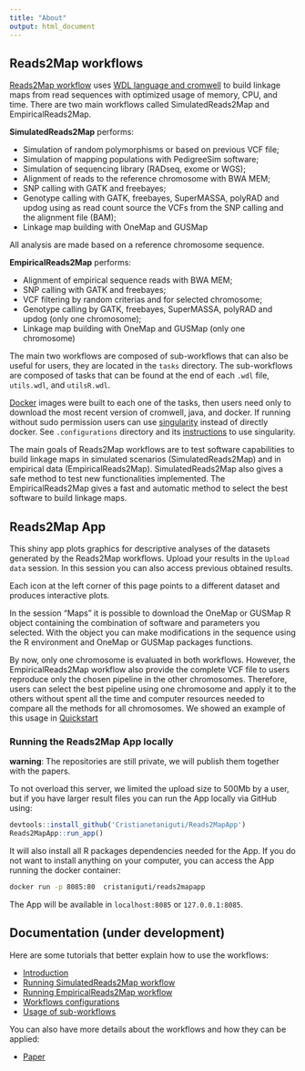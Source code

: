 ```yaml
---
title: "About"
output: html_document
---
```


<!--
## OneMap software

The OneMap software was first developed by Gabriel Margarido, Marcelo Mollinari, and Antonio Augusto Franco Garcia and [published in 2007](http://taurus.unicamp.br/bitstream/REPOSIP/81752/1/WOS000248257800002.pdf). It was one of the first software able to build genetic maps for outcrossing species. It estimates a two-point recombination fraction for each combination of markers and applies a multipoint approach to combine information from every marker in the linkage group to estimate the genetic distances. But, the software was first developed to deal with few and informative genetic markers, as microsatellites. With the modern high-throughput markers, OneMap now has to deal with thousands of markers, with low-informativeness and a lot of genotyping errors. Without an adaptation of the software, it produces inflated maps and takes a lot of time to run.
-->

## Reads2Map workflows

[Reads2Map workflow](https://github.com/Cristianetaniguti/Reads2Map) uses [WDL language and cromwell](https://gatkforums.broadinstitute.org/wdl/) to build linkage maps from read sequences with optimized usage of memory, CPU, and time. There are two main workflows called SimulatedReads2Map and EmpiricalReads2Map. 

**SimulatedReads2Map** performs:

* Simulation of random polymorphisms or based on previous VCF file; 
* Simulation of mapping populations with PedigreeSim software;
* Simulation of sequencing library (RADseq, exome or WGS);
* Alignment of reads to the reference chromosome with BWA MEM;
* SNP calling with GATK and freebayes;
* Genotype calling with GATK, freebayes, SuperMASSA, polyRAD and updog using as read count source the VCFs from the SNP calling and the alignment file (BAM);
* Linkage map building with OneMap and GUSMap

All analysis are made based on a reference chromosome sequence.

**EmpiricalReads2Map** performs:

* Alignment of empirical sequence reads with BWA MEM;
* SNP calling with GATK and freebayes;
* VCF filtering by random criterias and for selected chromosome;
* Genotype calling by GATK, freebayes, SuperMASSA, polyRAD and updog (only one chromosome);
* Linkage map building with OneMap and GUSMap (only one chromosome)

The main two workflows are composed of sub-workflows that can also be useful for users, they are located in the `tasks` directory. The sub-workflows are composed of tasks that can be found at the end of each `.wdl` file, `utils.wdl`, and `utilsR.wdl`.

[Docker](https://www.docker.com/) images were built to each one of the tasks, then users need only to download the most recent version of cromwell, java, and docker. If running without sudo permission users can use [singularity](https://singularity.lbl.gov/docs-docker) instead of directly docker. See `.configurations` directory and its [instructions](vignettes/under_development.html) to use singularity.

The main goals of Reads2Map workflows are to test software capabilities to build linkage maps in simulated scenarios (SimulatedReads2Map) and in empirical data (EmpiricalReads2Map). SimulatedReads2Map also gives a safe method to test new functionalities implemented. The EmpiricalReads2Map gives a fast and automatic method to select the best software to build linkage maps.

## Reads2Map App

This shiny app plots graphics for descriptive analyses of the datasets generated by the Reads2Map workflows. Upload your results in the `Upload data` session. In this session you can also access previous obtained results.

Each icon at the left corner of this page points to a different dataset and produces interactive plots.

In the session "Maps" it is possible to download the OneMap or GUSMap R object containing the combination of software and parameters you selected. With the object you can make modifications in the sequence using the R environment and OneMap or GUSMap packages functions. 

By now, only one chromosome is evaluated in both workflows. However, the EmpiricalReads2Map workflow also provide the complete VCF file to users reproduce only the chosen pipeline in the other chromosomes. Therefore, users can select the best pipeline using one chromosome and apply it to the others without spent all the time and computer resources needed to compare all the methods for all chromosomes. We showed an example of this usage in [Quickstart](vignettes/under_development.html)

### Running the Reads2Map App locally

**warning**: The repositories are still private, we will publish them together with the papers.

To not overload this server, we limited the upload size to 500Mb by a user, but if you have larger result files you can run the App locally via GitHub using:

```r
devtools::install_github('Cristianetaniguti/Reads2MapApp')
Reads2MapApp::run_app()
```

It will also install all R packages dependencies needed for the App. If you do not want to install anything on your computer, you can access the App running the docker container:

```bash
docker run -p 8085:80  cristaniguti/reads2mapapp
```

The App will be available in `localhost:8085` or `127.0.0.1:8085`.

## Documentation (under development)

Here are some tutorials that better explain how to use the workflows:

* [Introduction](vignettes/under_development.html)
* [Running SimulatedReads2Map workflow](vignettes/under_development.html)
* [Running EmpiricalReads2Map workflow](vignettes/under_development.html)
* [Workflows configurations](vignettes/under_development.html)
* [Usage of sub-workflows](vignettes/under_development.html)

You can also have more details about the workflows and how they can be applied:

* [Paper](vignettes/under_development.html)


<!--

## Authors

Cristiane Taniguti is currently a PhD student at ESALQ/USP Statistical Genetics Lab. Access her personal page [here](http://cristianetaniguti.github.io/), and the page of the lab [here](http://augustogarcia.me/statgen-esalq/).
-->